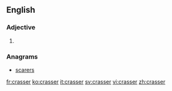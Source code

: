 ==English==

===Adjective===
{{head|en|adjective comparative form}}

# {{en-comparative of|crass}}

===Anagrams===
* [[scarers#English|scarers]]

[[fr:crasser]]
[[ko:crasser]]
[[it:crasser]]
[[sv:crasser]]
[[vi:crasser]]
[[zh:crasser]]